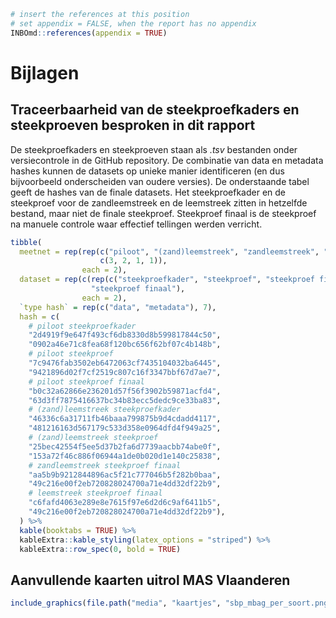 ```r
# insert the references at this position
# set appendix = FALSE, when the report has no appendix
INBOmd::references(appendix = TRUE)
```

# Bijlagen {#bijlagen}

## Traceerbaarheid van de steekproefkaders en steekproeven besproken in dit rapport {#hashes-steekproef}

De steekproefkaders en steekproeven staan als *.tsv* bestanden onder versiecontrole in de GitHub repository.
De combinatie van data en metadata hashes kunnen de datasets op unieke manier identificeren (en dus bijvoorbeeld onderscheiden van oudere versies).
De onderstaande tabel geeft de hashes van de finale datasets.
Het steekproefkader en de steekproef voor de zandleemstreek en de leemstreek zitten in hetzelfde bestand, maar niet de finale steekproef.
Steekproef finaal is de steekproef na manuele controle waar effectief tellingen werden verricht.

```r
tibble(
  meetnet = rep(rep(c("piloot", "(zand)leemstreek", "zandleemstreek", "leemstreek"),
                    c(3, 2, 1, 1)),
                each = 2),
  dataset = rep(c(rep(c("steekproefkader", "steekproef", "steekproef finaal"), 2),
                  "steekproef finaal"),
                each = 2),
  `type hash` = rep(c("data", "metadata"), 7),
  hash = c(
    # piloot steekproefkader
    "2d4919f9e647f493cf6db8330d8b599817844c50",
    "0902a46e71c8fea68f120bc656f62bf07c4b148b",
    # piloot steekproef
    "7c9476fab3502eb6472063cf7435104032ba6445",
    "9421896d02f7cf2519c807c16f3347bbf67d7ae7",
    # piloot steekproef finaal
    "b0c32a62866e236201d57f56f3902b59871acfd4",
    "63d3ff7875416637bc34b83ecc5dedc9ce33ba83",
    # (zand)leemstreek steekproefkader
    "46336c6a31711fb46baaa799875b9d4cdadd4117",
    "481216163d567179c533d358e0964dfd4f949a25",
    # (zand)leemstreek steekproef
    "25bec42554f5ee5d37b2fa6d7739aacbb74abe0f",
    "153a72f46c886f06944a1de0b020d1e140c25838",
    # zandleemstreek steekproef finaal
    "aa5b9b9212844896ac5f21c777046b5f282b0baa",
    "49c216e00f2eb720828024700a71e4dd32df22b9",
    # leemstreek steekproef finaal
    "c6fafd4063e289e8e7615f97e6d2d6c9af6411b5",
    "49c216e00f2eb720828024700a71e4dd32df22b9"),
  ) %>%
  kable(booktabs = TRUE) %>%
  kableExtra::kable_styling(latex_options = "striped") %>%
  kableExtra::row_spec(0, bold = TRUE)

```

\newpage

## Aanvullende kaarten uitrol MAS Vlaanderen {#bijlage-uitrol-mas}

```{=tex}
\begin{figure}
  \makebox[\textwidth][c]{\includegraphics[width=1.1\textwidth]{media/steekproefkader_mas/mas_zandleem_afbakening.png}}
  \caption{Methodiek voor de afbakening van het steekproefkader voor de uitrol van MAS Vlaanderen, gevisualiseerd voor een kleine oppervlakte in de zandleemstreek (xmin = 150000, xmax = 177000, ymin = 160000, ymax = 180000). \textbf{A.} Selectie van open en halfopen landschap binnen de perimeter (rood). \textbf{B.} Exclusie van landgebruiken op basis van OpenStreetMap data (groen). \textbf{C.} Selectie van paden en wegen (blauw). \textbf{D.} Omvorming van wegennetwerk tot puntennetwerk.}
  \label{fig:steekproef-afbakening-mbag}
\end{figure}
```
```r
include_graphics(file.path("media", "kaartjes", "sbp_mbag_per_soort.png"))
```
